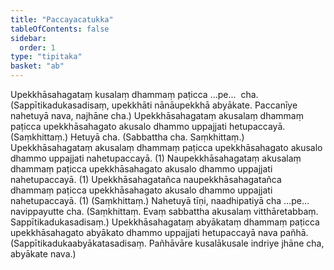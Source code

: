 ```yaml
---
title: "Paccayacatukka"
tableOfContents: false
sidebar:
  order: 1
type: "tipitaka"
basket: "ab"
---
```



<DynamicBreadcrumb />

<Division number="57">

<Paragraph number="2501">
Upekkhāsahagataṃ kusalaṃ dhammaṃ paṭicca …pe…  cha. (Sappītikadukasadisaṃ, upekkhāti nānāupekkhā abyākate. Paccanīye nahetuyā nava, najhāne cha.)
</Paragraph>

</Division>
<Division number="58">

<Paragraph number="2502">
Upekkhāsahagataṃ akusalaṃ dhammaṃ paṭicca upekkhāsahagato akusalo dhammo uppajjati hetupaccayā. (Saṃkhittaṃ.)
</Paragraph>

<Paragraph number="2503">
Hetuyā cha. (Sabbattha cha. Saṃkhittaṃ.)
</Paragraph>

</Division>
<Division number="59">

<Paragraph number="2504">
Upekkhāsahagataṃ akusalaṃ dhammaṃ paṭicca upekkhāsahagato akusalo dhammo uppajjati nahetupaccayā. (1)
</Paragraph>

<Paragraph number="2505">
Naupekkhāsahagataṃ akusalaṃ dhammaṃ paṭicca upekkhāsahagato akusalo dhammo uppajjati nahetupaccayā. (1)
</Paragraph>

<Paragraph number="2506">
Upekkhāsahagatañca naupekkhāsahagatañca dhammaṃ paṭicca upekkhāsahagato akusalo dhammo uppajjati nahetupaccayā. (1) (Saṃkhittaṃ.)
</Paragraph>

</Division>
<Division number="60">

<Paragraph number="2507">
Nahetuyā tīṇi, naadhipatiyā cha …pe…  navippayutte cha. (Saṃkhittaṃ. Evaṃ sabbattha akusalaṃ vitthāretabbaṃ. Sappītikadukasadisaṃ.)
</Paragraph>

</Division>
<Division number="61">

<Paragraph number="2508">
Upekkhāsahagataṃ abyākataṃ dhammaṃ paṭicca upekkhāsahagato abyākato dhammo uppajjati hetupaccayā nava pañhā. (Sappītikadukaabyākatasadisaṃ. Pañhāvāre kusalākusale indriye jhāne cha, abyākate nava.)
</Paragraph>
</Division>